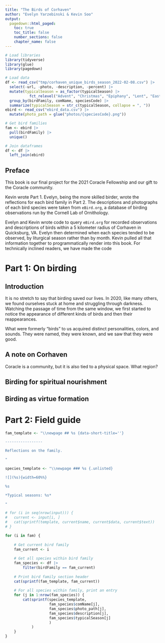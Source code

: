 ```yaml
---
title: "The Birds of Corhaven"
author: "Evelyn Yarzebinski & Kevin Soo"
output:
  pagedown::html_paged:
    toc: true
    toc_title: false
    number_sections: false
    chapter_name: false
---
```

```r
# Load libraries
library(tidyverse)
library(glue)
library(pagedown)

# Load data
df <- read_csv("tmp/corhaven_unique_birds_season_2022-02-08.csv") |> 
  select(-url, -photo, -description, -percent) |> 
  mutate(typicalSeason = as_factor(typicalSeason) |> 
           fct_relevel("Advent", "Christmas", "Epiphany", "Lent", "Easter", "Ordinary Time")) |> 
  group_by(birdFamily, comName, speciesCode) |> 
  summarize(typicalSeason = str_c(typicalSeason, collapse = ", "))
ebird <- read_csv("ebird_data.csv") |> 
  mutate(photo_path = glue("photos/{speciesCode}.png"))

# Get bird families
fam <- ebird |> 
  pull(birdFamily) |> 
  unique()

# Join dataframes
df <- df |> 
  left_join(ebird) 
```

## Preface {.page-break-before}

This book is our final project for the 2021 Coracle Fellowship and our gift to the Coracle community. 

Kevin wrote Part 1. Evelyn, being the more skilled birder, wrote the reflections for each bird family in Part 2. The descriptions and photographs of each bird species were taken from `eBird.org`, a database of birding observations run by the Cornell Lab of Ornithology. 

Evelyn and Kevin wrote code to query `eBird.org` for recorded observations and descriptions of birds within a 5 kilometer radius of Corhaven in Quicksburg, VA. Evelyn then determined when each species tended to be observed, by liturgical season rather than by month. Kevin pulled all that information together to programmatically render into this book. For technically inclined readers, we have made the code 

# Part 1: On birding {.page-break-before}

## Introduction {.page-break-before}

It is no stretch to say that birding saved our lives. In 2020, like many others, we found ourselves stuck at home and struggling through darkness. Watching the passage of time from the same window, we first started to notice the appearance of different kinds of birds and then their reappearances. 

What were formerly "birds" to us acquired distinct personalities, colors, and sounds. They were named, they were known, and we saw that they were good. 

## A note on Corhaven {.page-break-before}

Coracle is a community, but it is also tied to a physical space.
What region?

## Birding for spiritual nourishment {.page-break-before}

## Birding as virtue formation {.page-break-before}

# Part 2: Field guide {.page-break-before}

```r
fam_template <- "\\newpage ## %s {data-short-title=''}

-----------------

Reflections on the family.

"

species_template <- "\\newpage ### %s {.unlisted}

![](%s){width=60%%}

%s

*Typical seasons: %s*

"

# for (i in seq(nrow(input))) {
#   current <- input[i, ]
#   cat(sprintf(template, current$name, current$data, current$text))
# }

for (i in fam) {
    
    # Get current bird family
    fam_current <- i
    
    # Get all species within bird family
    fam_species <- df |>
        filter(birdFamily == fam_current)
    
    # Print bird family section header
    cat(sprintf(fam_template, fam_current))
    
    # For all species within family, print an entry
    for (j in 1:nrow(fam_species)) {
        cat(sprintf(species_template, 
                    fam_species$comName[j], 
                    fam_species$photo_path[j],
                    fam_species$description[j],
                    fam_species$typicalSeason[j]
                    )
            )
    }
}
```